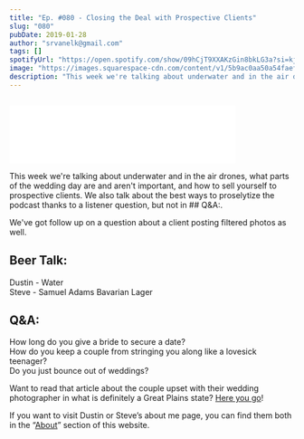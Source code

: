 ```yaml
---
title: "Ep. #080 - Closing the Deal with Prospective Clients"
slug: "080"
pubDate: 2019-01-28
author: "srvanelk@gmail.com"
tags: []
spotifyUrl: "https://open.spotify.com/show/09hCjT9XXAKzGin8bkLG3a?si=kjRZvQ1JTb6Ov3HVzSSlWA"
image: "https://images.squarespace-cdn.com/content/v1/5b9ac0aa50a54faef024c950/1548711687456-X2856KKVOU85EYHSCQ69/image-asset.jpeg?format=original"
description: "This week we're talking about underwater and in the air drones, what parts of the wedding day are and aren't important, and how to sell yourself to prospective clients. We also talk about the best ways to proselytize the podcast thanks to a listener question, but not in Q&A."
---
```


<figure>
  <img src="https://images.squarespace-cdn.com/content/v1/5b9ac0aa50a54faef024c950/1548711687456-X2856KKVOU85EYHSCQ69/image-asset.jpeg?format=original" alt="" />
</figure>
<iframe class="embedly-embed" src="//cdn.embedly.com/widgets/media.html?src=https%3A%2F%2Fanchor.fm%2Fweddingphotohangover%2Fembed%2Fepisodes%2FEp--080---Closing-the-Deal-with-Prospective-Clients-e325dm&url=https%3A%2F%2Fanchor.fm%2Fweddingphotohangover%2Fepisodes%2FEp--080---Closing-the-Deal-with-Prospective-Clients-e325dm&image=https%3A%2F%2Fs3-us-west-2.amazonaws.com%2Fanchor-generated-image-bank%2Fproduction%2Fpodcast_uploaded_episode400%2F805714%2F805714-1548711393212-2e2d6e965550e.jpg&key=61d05c9d54e8455ea7a9677c366be814&type=text%2Fhtml&schema=anchor&wmode=opaque" width="400" height="102" scrolling="no" frameborder="0" allow="autoplay; fullscreen" allowfullscreen="true"></iframe>

This week we're talking about underwater and in the air drones, what parts of the wedding day are and aren't important, and how to sell yourself to prospective clients. We also talk about the best ways to proselytize the podcast thanks to a listener question, but not in ## Q&A:.

We've got follow up on a question about a client posting filtered photos as well.

## Beer Talk:  
Dustin - Water  
Steve - Samuel Adams Bavarian Lager

## Q&A:  
How long do you give a bride to secure a date?  
How do you keep a couple from stringing you along like a lovesick teenager?  
Do you just bounce out of weddings?

Want to read that article about the couple upset with their wedding photographer in what is definitely a Great Plains state? [Here you go](https://www.wowt.com/content/news/Newlyweds-experience-long-wait-for-wedding-photos-504029681.html)!

If you want to visit Dustin or Steve’s about me page, you can find them both in the “[About](https://weddinghangover.com/why/)” section of this website.
